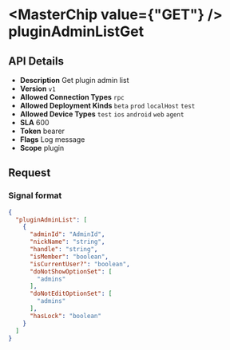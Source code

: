 
# <MasterChip value={"GET"} /> pluginAdminListGet

## API Details

- **Description** Get plugin admin list
- **Version** `v1`
- **Allowed Connection Types** `rpc` 
- **Allowed Deployment Kinds** `beta` `prod` `localHost` `test` 
- **Allowed Device Types** `test` `ios` `android` `web` `agent` 
- **SLA** 600
- **Token** bearer
- **Flags** Log message
- **Scope** plugin


## Request

### Signal format

```json
{
  "pluginAdminList": [
    {
      "adminId": "AdminId",
      "nickName": "string",
      "handle": "string",
      "isMember": "boolean",
      "isCurrentUser?": "boolean",
      "doNotShowOptionSet": [
        "admins"
      ],
      "doNotEditOptionSet": [
        "admins"
      ],
      "hasLock": "boolean"
    }
  ]
}
```

